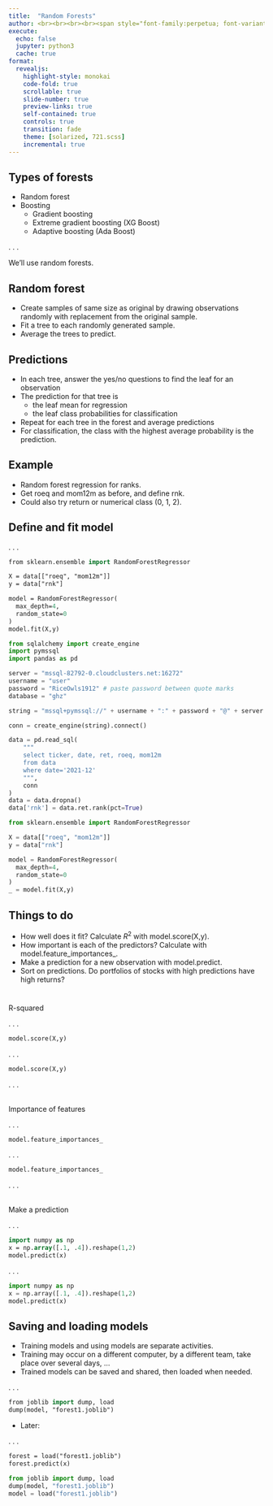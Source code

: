```yaml
---
title:  "Random Forests"
author: <br><br><br><br><span style="font-family:perpetua; font-variant:small-caps; color:#404040;">Kerry Back</span><br><br><img src="RiceBusiness-transparent-logo-sm.png"  height=80>
execute:
  echo: false
  jupyter: python3
  cache: true
format: 
  revealjs:
    highlight-style: monokai
    code-fold: true
    scrollable: true
    slide-number: true
    preview-links: true
    self-contained: true
    controls: true
    transition: fade
    theme: [solarized, 721.scss]
    incremental: true
---
```


## Types of forests

- Random forest
- Boosting
  - Gradient boosting
  - Extreme gradient boosting (XG Boost)
  - Adaptive boosting (Ada Boost)

. . .

We'll use random forests.

## Random forest

- Create samples of same size as original by drawing observations randomly with replacement from the original sample.
- Fit a tree to each randomly generated sample.
- Average the trees to predict.

## Predictions

- In each tree, answer the yes/no questions to find the leaf for an observation
- The prediction for that tree is
  - the leaf mean for regression
  - the leaf class probabilities for classification
- Repeat for each tree in the forest and average predictions
- For classification, the class with the highest average probability is the prediction.

## Example


- Random forest regression for ranks.
- Get roeq and mom12m as before, and define rnk.
- Could also try return or numerical class (0, 1, 2).

## Define and fit model

. . .


```.p
from sklearn.ensemble import RandomForestRegressor

X = data[["roeq", "mom12m"]]
y = data["rnk"]

model = RandomForestRegressor(
  max_depth=4,
  random_state=0
)
model.fit(X,y)
```

```python
from sqlalchemy import create_engine
import pymssql
import pandas as pd

server = "mssql-82792-0.cloudclusters.net:16272"
username = "user"
password = "RiceOwls1912" # paste password between quote marks
database = "ghz"

string = "mssql+pymssql://" + username + ":" + password + "@" + server + "/" + database

conn = create_engine(string).connect()

data = pd.read_sql(
    """
    select ticker, date, ret, roeq, mom12m
    from data
    where date='2021-12'
    """, 
    conn
)
data = data.dropna()
data['rnk'] = data.ret.rank(pct=True)

from sklearn.ensemble import RandomForestRegressor

X = data[["roeq", "mom12m"]]
y = data["rnk"]

model = RandomForestRegressor(
  max_depth=4,
  random_state=0
)
_ = model.fit(X,y)
```

## Things to do

- How well does it fit?  Calculate $R^2$ with model.score(X,y).
- How important is each of the predictors?  Calculate with model.feature_importances_.
- Make a prediction for a new observation with model.predict.
- Sort on predictions.  Do portfolios of stocks with high predictions have high returns?

#

R-squared

. . .

```p
model.score(X,y)
```

. . .

```python
model.score(X,y)
```

. . .

<br>
Importance of features


. . .

```p
model.feature_importances_
```

. . .

```python
model.feature_importances_
```

. . .

<br>
Make a prediction

. . .

```p
import numpy as np
x = np.array([.1, .4]).reshape(1,2)
model.predict(x)
```

. . .

```python
import numpy as np
x = np.array([.1, .4]).reshape(1,2)
model.predict(x)
```


## Saving and loading models

- Training models and using models are separate activities.
- Training may occur on a different computer, by a different team, take place over several days, ...
- Trained models can be saved and shared, then loaded when needed.

. . .

```p
from joblib import dump, load
dump(model, "forest1.joblib")
```

- Later:

. . .

```p
forest = load("forest1.joblib")
forest.predict(x)
```

```python
from joblib import dump, load
dump(model, "forest1.joblib")
model = load("forest1.joblib")
```

